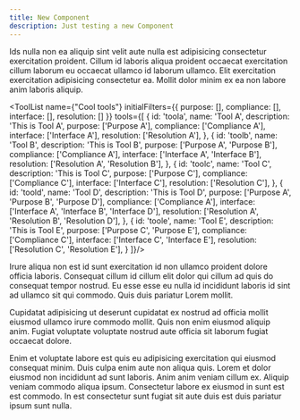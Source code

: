 ```yaml
---
title: New Component
description: Just testing a new Component
---
```


Ids nulla non ea aliquip sint velit aute nulla est adipisicing consectetur exercitation proident. Cillum id laboris aliqua proident occaecat exercitation cillum laborum eu occaecat ullamco id laborum ullamco. Elit exercitation exercitation adipisicing consectetur ea. Mollit dolor minim ex ea non labore anim laboris aliquip.

<ToolList name={"Cool tools"} initialFilters={{
  purpose: [],
  compliance: [],
  interface: [],
  resolution: []
}} tools={[
  {
    id: 'toola',
    name: 'Tool A',
    description: 'This is Tool A',
    purpose: ['Purpose A'],
    compliance: ['Compliance A'],
    interface: ['Interface A'],
    resolution: ['Resolution A'],
  },
  {
    id: 'toolb',
    name: 'Tool B',
    description: 'This is Tool B',
    purpose: ['Purpose A', 'Purpose B'],
    compliance: ['Compliance A'],
    interface: ['Interface A', 'Interface B'],
    resolution: ['Resolution A', 'Resolution B'],
  },
  {
    id: 'toolc',
    name: 'Tool C',
    description: 'This is Tool C',
    purpose: ['Purpose C'],
    compliance: ['Compliance C'],
    interface: ['Interface C'],
    resolution: ['Resolution C'],
  },
  {
    id: 'toold',
    name: 'Tool D',
    description: 'This is Tool D',
    purpose: ['Purpose A', 'Purpose B', 'Purpose D'],
    compliance: ['Compliance A'],
    interface: ['Interface A', 'Interface B', 'Interface D'],
    resolution: ['Resolution A', 'Resolution B', 'Resolution D'],
  },
  {
    id: 'toole',
    name: 'Tool E',
    description: 'This is Tool E',
    purpose: ['Purpose C', 'Purpose E'],
    compliance: ['Compliance C'],
    interface: ['Interface C', 'Interface E'],
    resolution: ['Resolution C', 'Resolution E'],
  }
]}/>

Irure aliqua non est id sunt exercitation id non ullamco proident dolore officia laboris. Consequat cillum id cillum elit dolor qui cillum ad quis do consequat tempor nostrud. Eu esse esse eu nulla id incididunt laboris id sint ad ullamco sit qui commodo. Quis duis pariatur Lorem mollit.

Cupidatat adipisicing ut deserunt cupidatat ex nostrud ad officia mollit eiusmod ullamco irure commodo mollit. Quis non enim eiusmod aliquip anim. Fugiat voluptate voluptate nostrud aute officia sit laborum fugiat occaecat dolore.

Enim et voluptate labore est quis eu adipisicing exercitation qui eiusmod consequat minim. Duis culpa enim aute non aliqua quis. Lorem et dolor eiusmod non incididunt ad sunt laboris. Anim anim veniam cillum ex. Aliquip veniam commodo aliqua ipsum. Consectetur labore ex eiusmod in sunt est est commodo. In est consectetur sunt fugiat sit aute duis est duis pariatur ipsum sunt nulla.